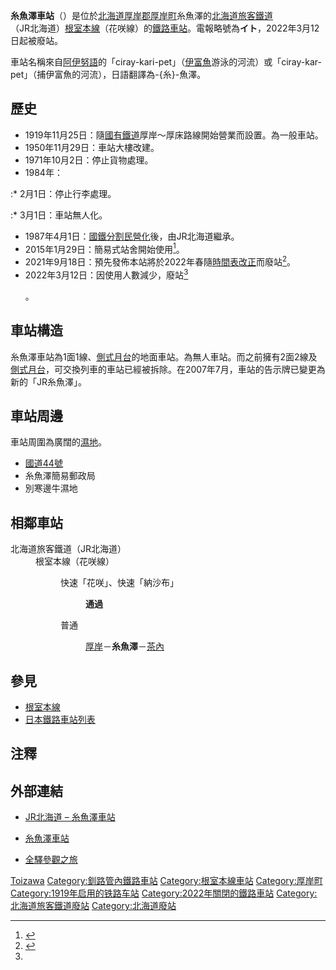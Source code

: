 {{noteTA
|T=zh-tw:糸魚澤車站;zh-hk:糸魚澤站;zh-hans:丝鱼泽站;
|1=zh-tw:糸魚澤車站;zh-hk:糸魚澤站;zh-hans:丝鱼泽站;
|2=zh-tw:厚岸車站;zh-hk:厚岸站;
|3=zh-tw:茶內車站;zh-hk:茶內站;
|4=zh-hant:絲; zh-hans:丝; zh-tw:糸;
}}
{{日本車站資訊
|公司色     = #ccc
|文字色     = 
|站名       = 糸魚澤站
|圖片       = JR Nemuro-Main-Line Itoizawa Station building.jpg
|pxl        = 240px
|圖片說明   = 站房
|日文原名   = 糸魚沢
|平假名     = いといざわ
|羅馬拼音   = Itoizawa
|副站名     = 
|前一站     = [[厚岸車站|厚岸]]
|前一站距離 = 10.6
|後一站距離 = 9.6
|後一站     = [[茶內車站|茶內]]
|電報略號   = イト
|車站編號   = 
|停站路線數 = 
|所屬公司   = [[File:JR_logo_(hokkaido).svg|23px]][[北海道旅客鐵道|北海道旅客鐵道]]（JR北海道）
|所屬路線   = [[根室本線|根室本線]]（花咲線）
|距離       = 365.6
|起點站     = [[瀧川車站|瀧川]]
|所在地     = [[北海道|北海道]][[厚岸郡|厚岸郡]][[厚岸町|厚岸町]]糸魚澤
|車站構造   = 地面車站
|月台配置   = 1面1線
|啟用年月日 = 1919年11月25日
|廢站年月日 = 2022年3月12日
|乘客人數   = 1
|上下車人次 = 
|統計年度   = 2012年
|轉車       = 
|備註       = 無人車站
|全寬備註   = 
}}

'''糸魚澤車站'''（{{jpn|j=糸魚沢駅|hg=いといざわえき|rm=Itoizawa eki|f=y}}）是位於[[北海道|北海道]][[厚岸郡|厚岸郡]][[厚岸町|厚岸町]]糸魚澤的[[北海道旅客鐵道|北海道旅客鐵道]]（JR北海道）[[根室本線|根室本線]]（花咲線）的[[鐵路車站|鐵路車站]]。電報略號為'''イト'''，2022年3月12日起被廢站。

車站名稱來自[[阿伊努語|阿伊努語]]的「ciray-kari-pet」（[[伊富魚|伊富魚]]游泳的河流）或「ciray-kar-pet」（捕伊富魚的河流），日語翻譯為-{糸}-魚澤。

== 歷史 ==
* 1919年11月25日：隨[[日本國有鐵道|國有鐵道]]厚岸～厚床路線開始營業而設置。為一般車站。
* 1950年11月29日：車站大樓改建。
* 1971年10月2日：停止貨物處理。
* 1984年：
:* 2月1日：停止行李處理。
:* 3月1日：車站無人化。
* 1987年4月1日：[[國鐵分割民營化|國鐵分割民營化]]後，由JR北海道繼承。
* 2015年1月29日：簡易式站舍開始使用<ref name="railf.jp">{{Cite web|url=http://railf.jp/news/2015/01/27/100000.html|title=根室本線糸魚沢駅が新駅舎に|date=2015-01-27|publisher=railf.jp|accessdate=2015-01-27|archive-date=2022-02-03|archive-url=https://web.archive.org/web/20220203200013/https://railf.jp/news/2015/01/27/100000.html|dead-url=no}}</ref>。
* 2021年9月18日：預先發佈本站將於2022年春隨[[時間表改正|時間表改正]]而廢站<ref>{{Cite news|title=JR函館線 廃止協議は流山温泉など5駅|newspaper=北海道新聞|date=2021-09-18|url=https://www.hokkaido-np.co.jp/article/590545|archiveurl=https://web.archive.org/web/20210920035852/https://www.hokkaido-np.co.jp/article/590545|archivedate=2021-09-20|accessdate=2021-09-18|dead-url=no}}</ref>。
* 2022年3月12日：因使用人數減少，廢站<ref name="jrhokkaido/press/2021/20211217_KO_kaisei">{{Cite press release|url=https://www.jrhokkaido.co.jp/CM/Info/press/pdf/20211217_KO_kaisei.pdf|title=2022年3月ダイヤ改正について|format=PDF|publisher=北海道旅客鉄道|date=2021-12-17|accessdate=2021-12-17|archiveurl=https://web.archive.org/web/20211217052031/https://www.jrhokkaido.co.jp/CM/Info/press/pdf/20211217_KO_kaisei.pdf|archivedate=2021-12-17}}</ref>。

== 車站構造 ==
糸魚澤車站為1面1線、[[側式月台|側式月台]]的地面車站。為無人車站。而之前擁有2面2線及[[側式月台|側式月台]]，可交換列車的車站已經被拆除。在2007年7月，車站的告示牌已變更為新的「JR糸魚澤」。

== 車站周邊 ==
車站周圍為廣闊的[[濕地|濕地]]。
* [[國道44號|國道44號]]
* 糸魚澤簡易郵政局
* 別寒邊牛濕地

== 相鄰車站 ==
; 北海道旅客鐵道（JR北海道）
: 根室本線（花咲線）
:: 快速「花咲」、快速「納沙布」
::: '''通過'''
:: 普通
::: [[厚岸站|厚岸]]－'''糸魚澤'''－[[茶內站|茶內]]

== 參見 ==
* [[根室本線|根室本線]]
* [[日本鐵路車站列表|日本鐵路車站列表]]

==注釋==
{{reflist}}

== 外部連結 ==
* {{ja}}[http://www.jrhokkaido.co.jp/network/station/station.html#4434 JR北海道 – 糸魚澤車站] {{Wayback|url=http://www.jrhokkaido.co.jp/network/station/station.html#4434 |date=20190202042725 }}
* {{ja}}[http://www.mapion.co.jp/station/ST20046/ 糸魚澤車站] {{Wayback|url=http://www.mapion.co.jp/station/ST20046/ |date=20160304071615 }}
* {{ja}}[http://www.tsuchibuta.com/jr-hokkaido/nemuroline/56itoizawa/56itoizawa.htm 全驛參觀之旅] {{Wayback|url=http://www.tsuchibuta.com/jr-hokkaido/nemuroline/56itoizawa/56itoizawa.htm |date=20120811212818 }}

{{根室本線3}}
{{DEFAULTSORT:Itoizawa}}
[[Category:日本鐵路車站_I|Toizawa]]
[[Category:釧路管內鐵路車站|Category:釧路管內鐵路車站]]
[[Category:根室本線車站|Category:根室本線車站]]
[[Category:厚岸町|Category:厚岸町]]
[[Category:1919年启用的铁路车站|Category:1919年启用的铁路车站]]
[[Category:2022年關閉的鐵路車站|Category:2022年關閉的鐵路車站]]
[[Category:北海道旅客鐵道廢站|Category:北海道旅客鐵道廢站]]
[[Category:北海道廢站|Category:北海道廢站]]